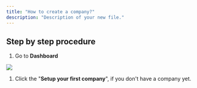```yaml
---
title: "How to create a company?"
description: "Description of your new file."
---
```


## Step by step procedure

1. Go to **Dashboard**

![](/images/tutorials/dashboard1-e.png)

1. Click the "**Setup your first company**", if you don't have a company yet.